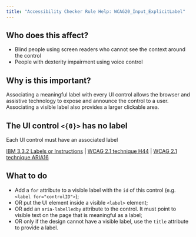 ```yaml
---
title: "Accessibility Checker Rule Help: WCAG20_Input_ExplicitLabel"
---
```


<div className="toolHelp">
<Row>
<Column colLg={5} colMd={3} colSm={4} className="toolLeft">

## Who does this affect?

* Blind people using screen readers who cannot see the context around the control
* People with dexterity impairment using voice control

## Why is this important?

Associating a meaningful label with every UI control allows the browser and assistive technology to expose and announce the control to a user. Associating a visible label also provides a larger clickable area.

</Column>
<Column colLg={11} colMd={5} colSm={4} className="toolMain">

<div id="locLevel"></div>

## The UI control `<{0}>` has no label
Each UI control must have an associated label

[IBM 3.3.2 Labels or Instructions](https://www.ibm.com/able/guidelines/ci162/labels_or_instructions.html) | [WCAG 2.1 technique H44](https://www.w3.org/TR/WCAG20-TECHS/H44) | [WCAG 2.1 technique ARIA16](https://www.w3.org/TR/WCAG20-TECHS/ARIA16.html)

<div id="locSnippet"></div>

## What to do

* Add a `for` attribute to a visible label with the `id` of this control (e.g. `<label for="controlID">`);
* OR put the UI element inside a visible `<label>` element;
* OR add an `aria-labelledby` attribute to the control. It must point to visible text on the page that is meaningful as a label;
* OR only if the design cannot have a visible label, use the `title` attribute to provide a label.


</Column>
</Row>
</div>

